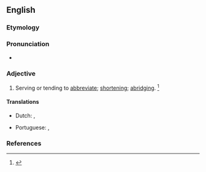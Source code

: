 ==English==

===Etymology===
{{suffix|en|abbreviate|ory}}

===Pronunciation===
* {{a|GenAm}} {{IPA|/əˈbɹi.vi.əˌtɔɹ.i/|lang=en}}

===Adjective===
{{en-adj}}

# Serving or tending to [[abbreviate]]; [[shortening]]; [[abridging]]. {{defdate|Mid 19<sup>th</sup> century.}}<ref name=SOED>{{R:SOED5|page=3}}</ref>

====Translations====
{{trans-top|serving or tending to abbreviate; shortening; abridging}}
* Dutch: {{t+|nl|afkortend}}, {{t+|nl|verkortend}}
{{trans-mid}}
* Portuguese: {{t|pt|abreviatório}}, {{t|pt|abreviativo}}
{{trans-bottom}}

===References===
<references/>